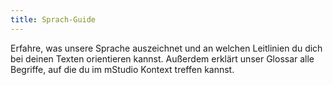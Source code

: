 ```yaml
---
title: Sprach-Guide
---
```


Erfahre, was unsere Sprache auszeichnet und an welchen Leitlinien du dich bei
deinen Texten orientieren kannst. Außerdem erklärt unser Glossar alle Begriffe,
auf die du im mStudio Kontext treffen kannst.
